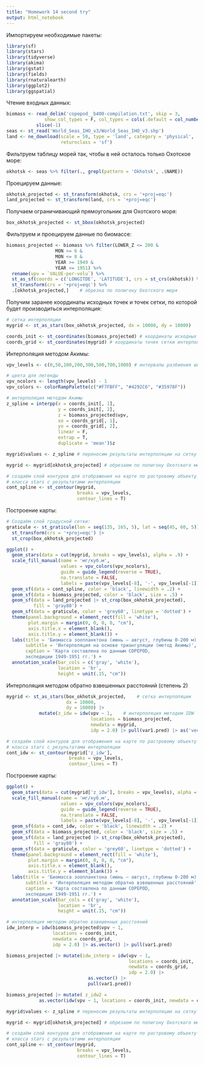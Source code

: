 ```yaml
---
title: "Homework 14 second try"
output: html_notebook
---
```

Импортируем необходимые пакеты:
```r
library(sf)
library(stars)
library(tidyverse)
library(akima)
library(gstat)
library(fields)
library(rnaturalearth)
library(ggplot2)
library(ggspatial)
```
Чтение входных данных:
```r
biomass <- read_delim('copepod__b400-compilation.txt', skip = 3,
              show_col_types = F, col_types = cols(.default = col_number())) |>
           slice(-1)
seas <- st_read('World_Seas_IHO_v3/World_Seas_IHO_v3.shp')
land <- ne_download(scale = 50, type = 'land', category = 'physical',
                    returnclass = 'sf')
```
Фильтруем таблицу морей так, чтобы в ней осталось только Охотское море:
```r
okhotsk <- seas %>% filter(., grepl(pattern = 'Okhotsk', .$NAME))
```
Проецируем данные:
```r
okhotsk_projected <- st_transform(okhotsk, crs = '+proj=eqc')
land_projected <- st_transform(land, crs = '+proj=eqc')
```
Получаем ограничивающий прямоугольник для Охотского моря:
```r
box_okhotsk_projected <- st_bbox(okhotsk_projected)
```
Фильтруем и проецируем данные по биомассе:
```r
biomass_projected <- biomass %>% filter(LOWER_Z <= 200 &
                  MON >= 6 &
                  MON <= 8 &
                  YEAR >= 1949 &
                  YEAR <= 1951) %>%
  rename(vpv = `VALUE-per-volu`) %>%
  st_as_sf(coords = c('LONGITDE', 'LATITUDE'), crs = st_crs(okhotsk)) %>%
  st_transform(crs = '+proj=eqc') %>%
  .[okhotsk_projected,]    # обрезка по полигону Охотского моря
```
Получим заранее координаты исходных точек и точек сетки, по которой будет
производиться интерполяция:
```r
# сетка интерполяции
mygrid <- st_as_stars(box_okhotsk_projected, dx = 10000, dy = 10000)

coords_init <- st_coordinates(biomass_projected) # координаты исходных точек
coords_grid <- st_coordinates(mygrid) # координаты точек сетки интерполяции
```
Интерполяция методом Акимы:
```r
vpv_levels <- c(0,50,100,200,300,500,700,1000) # интервалы разбиения шкалы

# цвета для легенды
vpv_ncolors <- length(vpv_levels) - 1
vpv_colors <- colorRampPalette(c("#F7FBFF", "#4292C6", "#35978F")) 

# интерполяция методом Акимы
z_spline = interpp(x = coords_init[, 1],
                   y = coords_init[, 2],
                   z = biomass_projected$vpv,
                   xo = coords_grid[, 1],
                   yo = coords_grid[, 2],
                   linear = F,
                   extrap = T,
                   duplicate = 'mean')$z

mygrid$values <- z_spline # переносим результаты интерполяции на сетку

mygrid <- mygrid[okhotsk_projected] # обрезаем по полигону Охотского моря

# создаём слой контуров для отображения на карте по растровому объекту mygrid
# класса stars с результатами интерполяции
cont_spline <- st_contour(mygrid,
                          breaks = vpv_levels,
                          contour_lines = T)
```
Построение карты:
```r
# Создаём слой градусной сетки:
graticule <- st_graticule(lon = seq(135, 165, 5), lat = seq(45, 60, 5)) |>
  st_transform(crs = '+proj=eqc') |>
  st_crop(box_okhotsk_projected)

ggplot() +
  geom_stars(data = cut(mygrid, breaks = vpv_levels), alpha = .9) +
  scale_fill_manual(name = 'мг/куб.м',
                    values = vpv_colors(vpv_ncolors),
                    guide = guide_legend(reverse = TRUE),
                    na.translate = FALSE,
                    labels = paste(vpv_levels[-8], '-', vpv_levels[-1])) +
  geom_sf(data = cont_spline, color = 'black', linewidth = .2) +
  geom_sf(data = biomass_projected, color = 'black', size = .5) +
  geom_sf(data = land_projected |> st_crop(box_okhotsk_projected),
          fill = 'gray80') +
  geom_sf(data = graticule, color = 'grey60', linetype = 'dotted') +
  theme(panel.background = element_rect(fill = 'white'),
        plot.margin = margin(0, 0, 0, 0, "cm"),
        axis.title.x = element_blank(),
        axis.title.y = element_blank()) +
  labs(title = 'Биомасса зоопланктона (июнь — август, глубины 0-200 м)',
       subtitle = 'Интерполяция на основе триангуляции (метод Акимы)',
       caption = 'Карта составлена по данным COPEPOD,
       экспедиции 1949-1951 гг.') +
  annotation_scale(bar_cols = c('gray', 'white'),
                   location = 'br',
                   height = unit(.15, "cm"))
```

Интерполяция методом обратно взвешенных расстояний (степень 2)
```r
mygrid <- st_as_stars(box_okhotsk_projected,    # сетка интерполяции
                      dx = 10000,
                      dy = 10000) |> 
            mutate(z_idw = idw(vpv ~ 1,    # интерполяция методом IDW
                               locations = biomass_projected,
                               newdata = mygrid,
                               idp = 2.0) |> pull(var1.pred) |> as('vector'))

# создаём слой контуров для отображения на карте по растровому объекту mygrid
# класса stars с результатами интерполяции
cont_idw <- st_contour(mygrid['z_idw'],
                       breaks = vpv_levels,
                       contour_lines = T)
```
Построение карты:
```r
ggplot() +
  geom_stars(data = cut(mygrid['z_idw'], breaks = vpv_levels), alpha = .9) +
  scale_fill_manual(name = 'мг/куб.м',
                    values = vpv_colors(vpv_ncolors),
                    guide = guide_legend(reverse = TRUE),
                    na.translate = FALSE,
                    labels = paste(vpv_levels[-8], '-', vpv_levels[-1])) +
  geom_sf(data = cont_idw, color = 'black', linewidth = .2) +
  geom_sf(data = biomass_projected, color = 'black', size = .5) +
  geom_sf(data = land_projected |> st_crop(box_okhotsk_projected),
          fill = 'gray80') +
  geom_sf(data = graticule, color = 'grey60', linetype = 'dotted') +
  theme(panel.background = element_rect(fill = 'white'),
        plot.margin = margin(0, 0, 0, 0, "cm"),
        axis.title.x = element_blank(),
        axis.title.y = element_blank()) +
  labs(title = 'Биомасса зоопланктона (июнь — август, глубины 0-200 м)',
       subtitle = 'Интерполяция методом обратно взвешенных расстояний',
       caption = 'Карта составлена по данным COPEPOD,
       экспедиции 1949-1951 гг.') +
  annotation_scale(bar_cols = c('gray', 'white'),
                   location = 'br',
                   height = unit(.15, "cm"))
```











```r
# интерполяция методом обратно взвешенных расстояний
idw_interp = idw(biomass_projected$vpv ~ 1,
                 locations = coords_init,
                 newdata = coords_grid,
                 idp = 2.0) |> as.vector() |> pull(var1.pred)

biomass_projected |> mutate(idw_interp = idw(vpv ~ 1,
                                             locations = coords_init,
                                             newdata = coords_grid,
                                             idp = 2.0) |>
                              as.vector() |>
                              pull(var1.pred))

biomass_projected |> mutate( z_idw2 = 
            as.vector(idw(vpv ~ 1, locations = coords_init, newdata = coords_grid, idp = 2.0)$var1.pred))

mygrid$values <- z_spline # переносим результаты интерполяции на сетку

mygrid <- mygrid[okhotsk_projected] # обрезаем по полигону Охотского моря

# создаём слой контуров для отображения на карте по растровому объекту mygrid
# класса stars с результатами интерполяции
cont_spline <- st_contour(mygrid,
                          breaks = vpv_levels,
                          contour_lines = T)
```












